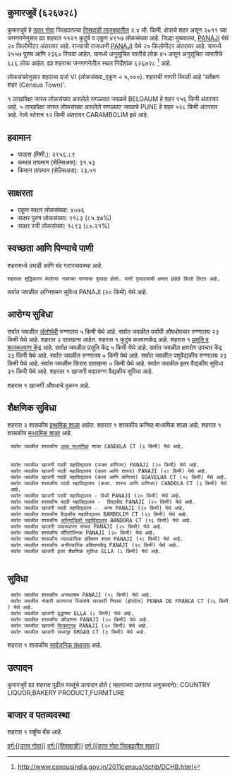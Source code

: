 {{माहितीचौकट भारतीय न्यायक्षेत्र
|प्रकार=शहर 
|जनगणना_स्थलनिर्देशांक=626728
|स्थानिक_नाव=कुमारजुवें
|तालुका_नाव=तिसवाडी
|जिल्हा_नाव=उत्तर गोवा
|राज्य_नाव =गोवा
|विभाग=
|जिल्हा=[[उत्तर गोवा]]
|तालुका_नावे =[[तिसवाडी]]
|जवळचे_शहर =[[BELGAUM]]
|अक्षांश=
|रेखांश=
|शोधक_स्थान =right
|क्षेत्रफळ_एकूण=2.4
|उंची=
|लोकसंख्या_एकूण=4917
|लोकसंख्या_वर्ष=2011
|लोकसंख्या_घनता=2048
|लोकसंख्या_पुरुष=2557
|लोकसंख्या_स्त्री=2360
|लिंग_गुणोत्तर=922
|अधिकृत_भाषा=[[कोंकणी, मराठी]]
}}

== कुमारजुवें (६२६७२८) ==

कुमारजुवें हे [[उत्तर गोवा जिल्हा | उत्तर गोवा]] जिल्ह्यातल्या [[तिसवाडी | तिसवाडी तालुक्यातील]] २.४ चौ. किमी. क्षेत्राचे शहर असून २०११ च्या जनगणनेनुसार ह्या शहरात ११२१ कुटुंबे व एकूण ४९१७ लोकसंख्या आहे. जिल्हा मुख्यालय, [[PANAJI]] येथे २० किलोमीटर अंतरावर आहे. राज्याची राजधानी [[PANAJI]] येथे २० किलोमीटर अंतरावर आहे.   यामध्ये २५५७ पुरुष आणि २३६० स्त्रिया आहेत. यामध्ये अनुसूचित जातीचे लोक ४५ असून अनुसूचित जमातीचे ६८६ लोक आहेत. ह्या शहराचा जनगणनेतील स्थल निर्देशांक ६२६७२८  <ref>http://www.censusindia.gov.in/2011census/dchb/DCHB.html</ref> आहे.

लोकसंख्येनुसार शहराचा दर्जा VI (लोकसंख्या_एकूण < ५,०००).
शहराची नागरी स्थिती आहे 'सर्वेक्षण शहर (Census Town)'.

१ लाखांपेक्षा जास्त लोकसंख्या असलेले सगळ्यात जवळचे BELGAUM हे शहर  १५६ किमी अंतरावर आहे. ५ लाखांपेक्षा जास्त लोकसंख्या असलेले सगळ्यात जवळचे PUNE हे शहर  ५२८ किमी अंतरावर आहे. रेल्वे स्टेशन  १२ किमी अंतरावर CARAMBOLIM इथे आहे.


== हवामान ==  
* पाऊस (मिमी.): २९५६.८९ 
* कमाल तापमान (सेल्सिअस): ३१.५३
* किमान तापमान (सेल्सिअस): २३.५१


== साक्षरता ==  
* एकूण साक्षर लोकसंख्या: ४०७६
* साक्षर पुरुष लोकसंख्या: २१८३ (८५.३७%)
* साक्षर स्त्री लोकसंख्या: १८९३ (८०.२१%)


== स्वच्छता आणि पिण्याचे पाणी ==  
शहरामध्ये उघडी आणि बंद गटारव्यवस्था आहे.
 शहराला शुद्धिकरण केलेल्या नळाच्या पाण्याचा पुरवठा होतो. पाणी पुरवठ्याची क्षमता 800 किलो लिटर आहे.

सर्वात जवळील अग्निशमन सुविधा PANAJI (२० किमी) येथे आहे.


== आरोग्य सुविधा ==
सर्वात जवळील [[अॅलोपॅथी|अ‍ॅलोपॅथी]] रुग्णालय ५ किमी येथे आहे.
सर्वात जवळील पर्यायी औषधोपचार रुग्णालय २३ किमी येथे आहे.
शहरात २ दवाखाना आहेत.
﻿शहरात १ कुटुंब कल्याणकेंद्र आहे.
﻿शहरात १ [[प्रसूती| प्रसूति व बालकल्याण केंद्र]] आहे.
सर्वात जवळील प्रसूति केंद्र ५ किमी येथे आहे.
सर्वात जवळील क्षयरोग उपचार केंद्र २३ किमी येथे आहे.
सर्वात जवळील रुग्णालय ० किमी येथे आहे.
सर्वात जवळील पशुवैद्यकीय रुग्णालय २३ किमी येथे आहे.
सर्वात जवळील फिरता दवाखाना ० किमी येथे आहे.
सर्वात जवळील इतर वैद्यकीय सुविधा ३१ किमी येथे आहे.
﻿शहरात १ खाजगी बाह्यरुग्ण वैद्यकीय सुविधा आहे.


﻿शहरात १ खाजगी  औषधाचे दुकान आहे.


== शैक्षणिक सुविधा ==
शहरात २ शासकीय [[प्राथमिक शाळा]] आहेत.  
﻿शहरात १ शासकीय कनिष्ठ माध्यमिक शाळा आहे.   
﻿शहरात १ शासकीय [[माध्यमिक शाळा]] आहे.   
  सर्वात जवळील शासकीय [[उच्च माध्यमिक शिक्षण|उच्च माध्यमिक]] शाळा CANDOLA CT (३ किमी) येथे आहे.
   
   
  सर्वात जवळील खाजगी पदवी महाविद्यालय (फक्त वाणिज्य) PANAJI (२० किमी) येथे आहे.
  सर्वात जवळील खाजगी पदवी महाविद्यालय (कला आणि शास्त्र) PANAJI (२० किमी) येथे आहे.
  सर्वात जवळील खाजगी पदवी महाविद्यालय (कला आणि वाणिज्य) GOAVELHA CT (१८ किमी) येथे आहे.
  सर्वात जवळील शासकीय पदवी महाविद्यालय (कला. शास्त्र आणि वाणिज्य) CANDOLA CT (३ किमी) येथे आहे.
  सर्वात जवळील खाजगी पदवी महाविद्यालय - विधी PANAJI (२० किमी) येथे आहे.
  सर्वात जवळील शासकीय पदवी महाविद्यालय -  विद्यापीठ PANAJI (२० किमी) येथे आहे.
  सर्वात जवळील खाजगी पदवी महाविद्यालय -  अन्य PANAJI (२० किमी) येथे आहे.
  सर्वात जवळील शासकीय वैद्यकीय महाविद्यालय BAMBOLIM CT (२३ किमी) येथे आहे.
  सर्वात जवळील शासकीय [[अभियांत्रिकी|अभियांत्रिकी महाविद्यालय]] BANDORA CT (१६ किमी) येथे आहे.
  सर्वात जवळील खाजगी व्यवस्थापन संस्था PANAJI (२० किमी) येथे आहे.
  सर्वात जवळील शासकीय पॉलिटेक्निक PANAJI (२० किमी) येथे आहे.
  सर्वात जवळील शासकीय व्यावसायिक प्रशिक्षण शाळा PANAJI (१८ किमी) येथे आहे.
  सर्वात जवळील शासकीय अनौपचारिक प्रशिक्षणकेंद्र PANAJI (२० किमी) येथे आहे.
  सर्वात जवळील खाजगी इतर शैक्षणिक सुविधा ELLA (८ किमी) येथे आहे.
   


== सुविधा ==
  सर्वात जवळील शासकीय अनाथाश्रम PANAJI (१८ किमी) येथे आहे.
  सर्वात जवळील नोकरी करणाऱ्या स्त्रियांचे सरकारी निवास (होस्टेल) PENHA DE FRANCA CT (२६ किमी) येथे आहे.
  सर्वात जवळील खाजगी वृद्धाश्रम ELLA (८ किमी) येथे आहे.
  सर्वात जवळील शासकीय क्रीडांगण PANAJI (२० किमी) येथे आहे.
  सर्वात जवळील खाजगी [[चित्रपटगृह]] PANAJI (२० किमी) येथे आहे.
  सर्वात जवळील खाजगी सभागृह ORGAO CT (३ किमी) येथे आहे.
﻿शहरात १ शासकीय [[सार्वजनिक ग्रंथालय]] आहे.   


== उत्पादन ==
कुमारजुवें ह्या शहरात पुढील वस्तूंचे उत्पादन होते ( महत्वाच्या उतरत्या अनुक्रमाने): COUNTRY LIQUOR,BAKERY PRODUCT,FURNITURE


== बाजार व पतव्यवस्था ==
﻿शहरात १ राष्ट्रीय बँक आहे.







[[वर्ग:[[उत्तर गोवा]]]]
[[वर्ग:[[तिसवाडी]]]]
[[वर्ग:[[उत्तर गोवा जिल्ह्यातील शहर]]]]


{{संदर्भनोंदी}}
 


